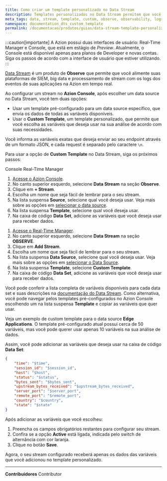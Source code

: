 ```yaml
---
title: Como criar um template personalizado no Data Stream
description: Templates personalizados no Data Stream permitem que você escolha quais variáveis quer usar em sua análise.
meta_tags: data, stream, template, custom, observe, observability, logs
namespace: documentation_dts_custom_template
permalink: /documentacao/produtos/guias/data-stream-template-personalizado/
---
```



:::caution[importante]
A Azion possui duas interfaces de usuário: Real-Time Manager e Console, que está em estágio de *Preview*. Atualmente, o Console está disponível apenas para planos de Developer e novas contas. Siga os passos de acordo com a interface de usuário que estiver utilizando.
:::

[Data Stream](/pt-br/documentacao/produtos/observe/data-stream/) é um produto de **Observe** que permite que você alimente suas plataformas de SIEM, big data e processamento de stream com os logs dos eventos de suas aplicações na Azion em tempo real.

Ao configurar um stream no **Azion Console**, após escolher um data source no Data Stream, você tem duas opções:

- Usar um template pré-configurado para um data source específico, que envia os dados de todas as variáveis disponíveis.
- Usar o **Custom Template**, um template personalizado, que permite que você escolha as variáveis que deseja usar na sua análise de acordo com suas necessidades.

Você informa as variáveis exatas que deseja enviar ao seu endpoint através de um formato JSON, e cada request é separado pelo caractere `\n`.

Para usar a opção de **Custom Template** no Data Stream, siga os próximos passos:

<Tabs client:visible>
    <Fragment slot="tab.console">Console</Fragment>
    <Fragment slot="tab.rtm">Real-Time Manager</Fragment>

<Fragment slot="panel.console">

1. [Acesse o Azion Console](https://console.azion.com/).
2. No canto superior esquerdo, selecione **Data Stream** na seção **Observe**.
3. Clique em **+ Stream**.
4. Escolha um nome que seja fácil de lembrar para o seu stream.
5. Na lista suspensa **Source**, selecione qual você deseja usar. Veja mais sobre as opções em [selecionar o data source](/pt-br/documentacao/produtos/observe/data-stream/#data-sources).
6. Na lista suspensa **Template**, selecione qual você deseja usar.
7. Na caixa de código **Data Set**, adicione as variáveis que você deseja usar para receber dados.

</Fragment>

<Fragment slot="panel.rtm">

1. [Acesse o Real-Time Manager](https://manager.azion.com/).
2. No canto superior esquerdo, selecione **Data Stream** na seção **OBSERVE**.
3. Clique em **Add Stream**.
4. Escolha um nome que seja fácil de lembrar para o seu stream.
5. Na lista suspensa **Data Source**, selecione qual você deseja usar. Veja mais sobre as opções em [selecionar o Data Source](/pt-br/documentacao/produtos/observe/data-stream/#data-sources).
6. Na lista suspensa **Template**, selecione **Custom Template**.
7. Na caixa de código **Data Set**, adicione as variáveis que você deseja usar para receber dados.

</Fragment>
</Tabs>

Você pode conferir a lista completa de variáveis disponíveis para cada data set e suas descrições na [documentação do Data Stream](/pt-br/documentacao/produtos/observe/data-stream/#data-sources). Como alternativa, você pode navegar pelos templates pré-configurados no Azion Console escolhendo um na lista suspensa **Template** e copiar as variáveis que quer usar.

Veja um exemplo de custom template para o data source **Edge Applications**. O template pré-configurado atual possui cerca de 50 variáveis, mas você pode querer usar apenas 10 variáveis na sua análise de dados.

Assim, você pode adicionar as variáveis que deseja usar na caixa de código **Data Set**:

```json
{
	"time": "$time",
    "session_id": "$session_id",
    "host": "$host",
    "status": "$status",
    "bytes_sent": "$bytes_sent",
    "upstream_bytes_received": "$upstream_bytes_received",
    "server_port": "$server_port",
    "remote_port": "$remote_port",
    "country": "$country",
    "state": "$state"
}
```

Após adicionar as variáveis que você escolheu:

1. Preencha os campos obrigatórios restantes para configurar seu stream.
2. Confira se a opção **Active** está ligada, indicada pelo switch de alternância com cor laranja.
3. Clique no botão **Save**.

Agora, o seu stream configurado receberá apenas os dados das variáveis que você adicionou no template personalizado.




---


**Contribuidores** <ContributorList>Contributor</ContributorList>
